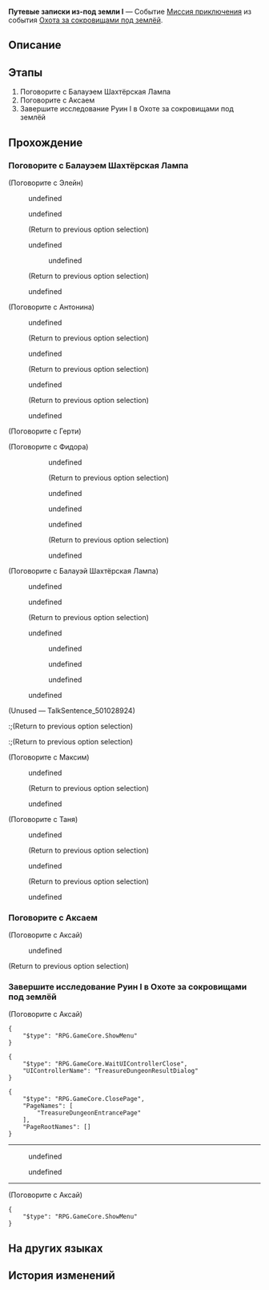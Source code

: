 {{Дополнить|Диалоги.}}
{{Миссия Инфобокс
|id              = 8012101
|Название        = 
|Изображение     = Миссия Освоения Путевые записки из-под земли I.png
|Тип             = Миссия приключения
|События         = Охота за сокровищами под землёй
|Глава           = 
|Условия         = 
* Завершена [[Миссия Освоения]] ''[[Тишина галактики]]''
* Достигните [[Уровень Освоения|Уровня Освоения]] 21
|Персонажи       = Аксай; Антонина; Балауэй; Герти; Максим; Первопроходец; Таня; Фидора; Элейн
|СтартЛокация    = Камнеград
|Мир             = Ярило-VI
|Локации         = Камнеград
|Предыдущая      = 
|Следующая       = Путевые записки из-под земли II
|Награды         = Кредиты*10 000
}}
'''Путевые записки из-под земли I''' — Событие [[Миссия приключения]] из события [[Охота за сокровищами под землёй]].

==Описание==
{{Описание|<!--официальное описание из Перекрёстка судеб-->}}

==Этапы==
# Поговорите с Балауэем Шахтёрская Лампа
# Поговорите с Аксаем
# Завершите исследование Руин I в Охоте за сокровищами под землёй

==Прохождение==
{{Дополнить}}


===Поговорите с Балауэем Шахтёрская Лампа===
{{Описание миссии|локация=Камнеград|Говорят, что недавно вновь появился оценщик реликвий Балауэй Шахтёрская Лампа. Отправляйтесь в Камнеград и узнайте, что с ним случилось.}}
{{Диалог Начало}}


;(Поговорите с Элейн)
:{{Диалог|Разговор}} undefined
:<!--Unknown TalkSentence: 501029019-->
:<!--Unknown TalkSentence: 501029020-->
:{{Диалог|Разговор}} undefined
:<!--Unknown TalkSentence: 501029031-->
:<!--Unknown TalkSentence: 501029032-->
:<!--Unknown TalkSentence: 501029033-->
:<!--Unknown TalkSentence: 501029034-->
:<!--Unknown TalkSentence: 501029035-->
:;(Return to previous option selection)
:{{Диалог|Разговор}} undefined
:<!--Unknown TalkSentence: 501029037-->
:<!--Unknown TalkSentence: 501029038-->
::{{Диалог|Стрелка}} undefined
:<!--Unknown TalkSentence: 501029040-->
:<!--Unknown TalkSentence: 501029041-->
:<!--Unknown TalkSentence: 501029042-->
:;(Return to previous option selection)
:{{Диалог|Выход}} undefined

;(Поговорите с Антонина)
:{{Диалог|Разговор}} undefined
:<!--Unknown TalkSentence: 501027715-->
:<!--Unknown TalkSentence: 501027716-->
:<!--Unknown TalkSentence: 501027717-->
:;(Return to previous option selection)
:{{Диалог|Разговор}} undefined
:<!--Unknown TalkSentence: 501027719-->
:<!--Unknown TalkSentence: 501027720-->
:<!--Unknown TalkSentence: 501027721-->
:;(Return to previous option selection)
:{{Диалог|Разговор}} undefined
:<!--Unknown TalkSentence: 501027723-->
:<!--Unknown TalkSentence: 501027724-->
:<!--Unknown TalkSentence: 501027725-->
:;(Return to previous option selection)
:{{Диалог|Выход}} undefined

;(Поговорите с Герти)
<!--Unknown TalkSentence: 501028813-->

;(Поговорите с Фидора)
::{{Диалог|Разговор}} undefined
::<!--Unknown TalkSentence: 501028616-->
::<!--Unknown TalkSentence: 501028617-->
::<!--Unknown TalkSentence: 501028618-->
::;(Return to previous option selection)
::{{Диалог|Разговор}} undefined
::<!--Unknown TalkSentence: 501028620-->
::<!--Unknown TalkSentence: 501028621-->
::<!--Unknown TalkSentence: 501028622-->
::{{Диалог|Выход}} undefined
::{{Диалог|Разговор}} undefined
::<!--Unknown TalkSentence: 501028616-->
::<!--Unknown TalkSentence: 501028617-->
::<!--Unknown TalkSentence: 501028618-->
::;(Return to previous option selection)
::{{Диалог|Выход}} undefined

;(Поговорите с Балауэй Шахтёрская Лампа)
:{{Диалог|Разговор}} undefined
:<!--Unknown TalkSentence: 501028912-->
:<!--Unknown TalkSentence: 501028913-->
:<!--Unknown TalkSentence: 501028914-->
:{{Диалог|Разговор}} undefined
:<!--Unknown TalkSentence: 501028926-->
:<!--Unknown TalkSentence: 501028927-->
:<!--Unknown TalkSentence: 501028928-->
:;(Return to previous option selection)
:{{Диалог|Разговор}} undefined
:<!--Unknown TalkSentence: 501028930-->
:<!--Unknown TalkSentence: 501028931-->
:<!--Unknown TalkSentence: 501028932-->
::{{Диалог|Стрелка}} undefined
::{{Диалог|Стрелка}} undefined
::{{Диалог|Стрелка}} undefined
:{{Диалог|Выход}} undefined
;(Unused &mdash; TalkSentence_501028924)
<!--Unknown TalkSentence: 501028924-->
:;(Return to previous option selection)
:;(Return to previous option selection)

;(Поговорите с Максим)
:{{Диалог|Разговор}} undefined
:<!--Unknown TalkSentence: 501028313-->
:<!--Unknown TalkSentence: 501028314-->
:;(Return to previous option selection)
:{{Диалог|Выход}} undefined

;(Поговорите с Таня)
:{{Диалог|Разговор}} undefined
:<!--Unknown TalkSentence: 501027618-->
:<!--Unknown TalkSentence: 501027619-->
:;(Return to previous option selection)
:{{Диалог|Разговор}} undefined
:<!--Unknown TalkSentence: 501027626-->
:<!--Unknown TalkSentence: 501027627-->
:;(Return to previous option selection)
:{{Диалог|Выход}} undefined
{{Диалог Конец}}

===Поговорите с Аксаем===
{{Описание миссии|локация=Большая шахта|Ходят слухи, что в Белобоге есть древние руины с зарытыми сокровищами. Отправляйтесь в Большую шахту, чтобы получить подсказки.}}
{{Диалог Начало}}

;(Поговорите с Аксай)
<!--Unknown TalkSentence: 812100102-->
:{{Диалог|Стрелка}} undefined
<!--Unknown TalkSentence: 812100104-->
<!--Unknown TalkSentence: 812100105-->
<!--Unknown TalkSentence: 812100106-->
;(Return to previous option selection)
{{Диалог Конец}}

===Завершите исследование Руин I в Охоте за сокровищами под землёй===
{{Описание миссии|локация=Большая шахта|Аксай ведёт вас в древние руины. Начните своё путешествие в поисках сокровищ!}}
{{Диалог Начало}}

;(Поговорите с Аксай)
<!--Unknown TalkSentence: 812100202-->
<pre>{
	"$type": "RPG.GameCore.ShowMenu"
}</pre>
<pre>{
	"$type": "RPG.GameCore.WaitUIControllerClose",
	"UIControllerName": "TreasureDungeonResultDialog"
}</pre>
<pre>{
	"$type": "RPG.GameCore.ClosePage",
	"PageNames": [
		"TreasureDungeonEntrancePage"
	],
	"PageRootNames": []
}</pre>
:<!--0.5-second delay-->
----
<!--Unknown TalkSentence: 812100302-->
:{{Диалог|Стрелка}} undefined
:{{Диалог|Стрелка}} undefined
<!--Unknown TalkSentence: 812100304-->
<!--Unknown TalkSentence: 812100305-->
<!--Unknown TalkSentence: 812100309-->
<!--Unknown TalkSentence: 812100310-->
----

;(Поговорите с Аксай)
<!--Unknown TalkSentence: 812100202-->
<pre>{
	"$type": "RPG.GameCore.ShowMenu"
}</pre>
{{Диалог Конец}}

==На других языках==
{{На других языках
|en   = Underground Travelogue (I)
|zhs  = 地城游记•其一
|zht  = 地城遊記•其一
|ja   = 地下遺跡探遊記・一
|ko   = 지하 여행기•1
|es   = Diario de un viaje subterráneo&nbsp;I
|fr   = Voyage au centre de la terre (I)
|ru   = Путевые записки из-под земли I
|th   = บันทึกการเดินทางในเมืองใต้ดิน 1
|vi   = Du Ký Thành Ngầm 1
|de   = Untergrund-Reisebericht (Teil 1)
|id   = Catatan Perjalanan Bawah Tanah (Bagian 1)
|pt   = Diário de Viagem do Subterrâneo (I)
}}

==История изменений==
{{История изменений|2.7}}
